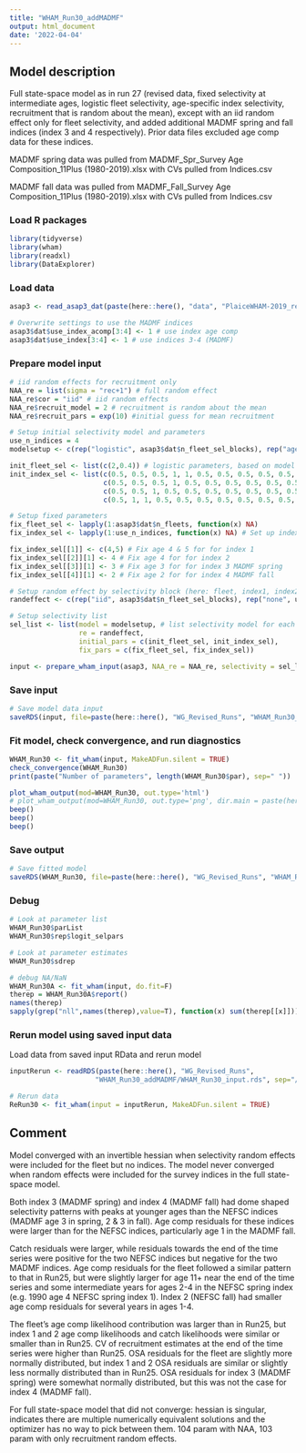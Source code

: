 ```yaml
---
title: "WHAM_Run30_addMADMF"
output: html_document
date: '2022-04-04'
---
```


## Model description
Full state-space model as in run 27 (revised data, fixed selectivity at intermediate ages, logistic fleet selectivity, age-specific index selectivity, recruitment that is random about the mean), except with an iid random effect only for fleet selectivity, and added additional MADMF spring and fall indices (index 3 and 4 respectively). Prior data files excluded age comp data for these indices.

MADMF spring data was pulled from MADMF_Spr_Survey Age Composition_11Plus (1980-2019).xlsx with CVs pulled from Indices.csv

MADMF fall data was pulled from MADMF_Fall_Survey Age Composition_11Plus (1980-2019).xlsx with CVs pulled from Indices.csv

### Load R packages
```r
library(tidyverse)
library(wham)
library(readxl)
library(DataExplorer)
```

### Load data
```r
asap3 <- read_asap3_dat(paste(here::here(), "data", "PlaiceWHAM-2019_revised_NEFSC-LW-WAA_StateIndices.DAT", sep="/"))

# Overwrite settings to use the MADMF indices
asap3$dat$use_index_acomp[3:4] <- 1 # use index age comp
asap3$dat$use_index[3:4] <- 1 # use indices 3-4 (MADMF)
```

### Prepare model input
```r
# iid random effects for recruitment only 
NAA_re = list(sigma = "rec+1") # full random effect
NAA_re$cor = "iid" # iid random effects
NAA_re$recruit_model = 2 # recruitment is random about the mean
NAA_re$recruit_pars = exp(10) #initial guess for mean recruitment

# Setup initial selectivity model and parameters
use_n_indices = 4
modelsetup <- c(rep("logistic", asap3$dat$n_fleet_sel_blocks), rep("age-specific", use_n_indices))

init_fleet_sel <- list(c(2,0.4)) # logistic parameters, based on model type
init_index_sel <- list(c(0.5, 0.5, 0.5, 1, 1, 0.5, 0.5, 0.5, 0.5, 0.5, 0.5), # NEFSC spring
                       c(0.5, 0.5, 0.5, 1, 0.5, 0.5, 0.5, 0.5, 0.5, 0.5, 0.5), # NEFSC fall
                       c(0.5, 0.5, 1, 0.5, 0.5, 0.5, 0.5, 0.5, 0.5, 0.5, 0.5), # MADMF spring
                       c(0.5, 1, 1, 0.5, 0.5, 0.5, 0.5, 0.5, 0.5, 0.5, 0.5)) # MADMF fall

# Setup fixed parameters
fix_fleet_sel <- lapply(1:asap3$dat$n_fleets, function(x) NA) 
fix_index_sel <- lapply(1:use_n_indices, function(x) NA) # Set up index selectivity fix object

fix_index_sel[[1]] <- c(4,5) # Fix age 4 & 5 for for index 1
fix_index_sel[[2]][1] <- 4 # Fix age 4 for for index 2
fix_index_sel[[3]][1] <- 3 # Fix age 3 for for index 3 MADMF spring
fix_index_sel[[4]][1] <- 2 # Fix age 2 for for index 4 MADMF fall

# Setup random effect by selectivity block (here: fleet, index1, index2)
randeffect <- c(rep("iid", asap3$dat$n_fleet_sel_blocks), rep("none", use_n_indices))

# Setup selectivity list
sel_list <- list(model = modelsetup, # list selectivity model for each fleet and index
                 re = randeffect,
                 initial_pars = c(init_fleet_sel, init_index_sel),
                 fix_pars = c(fix_fleet_sel, fix_index_sel))

input <- prepare_wham_input(asap3, NAA_re = NAA_re, selectivity = sel_list, model_name = "WHAM_Run30") 
```

### Save input
```r
# Save model data input
saveRDS(input, file=paste(here::here(), "WG_Revised_Runs", "WHAM_Run30_addMADMF", "WHAM_Run30_input.rds", sep="/"))
```

### Fit model, check convergence, and run diagnostics
```r
WHAM_Run30 <- fit_wham(input, MakeADFun.silent = TRUE) 
check_convergence(WHAM_Run30)
print(paste("Number of parameters", length(WHAM_Run30$par), sep=" "))

plot_wham_output(mod=WHAM_Run30, out.type='html')
# plot_wham_output(mod=WHAM_Run30, out.type='png', dir.main = paste(here::here(), "WHAM_Run30", sep="/"))
beep()
beep()
beep()
```

### Save output
```r
# Save fitted model
saveRDS(WHAM_Run30, file=paste(here::here(), "WG_Revised_Runs", "WHAM_Run30_addMADMF", "WHAM_Run30_model.rds", sep="/"))
```

### Debug
```r
# Look at parameter list
WHAM_Run30$parList
WHAM_Run30$rep$logit_selpars

# Look at parameter estimates
WHAM_Run30$sdrep

# debug NA/NaN
WHAM_Run30A <- fit_wham(input, do.fit=F)
therep = WHAM_Run30A$report()
names(therep)
sapply(grep("nll",names(therep),value=T), function(x) sum(therep[[x]]))
```

### Rerun model using saved input data
Load data from saved input RData and rerun model
```r
inputRerun <- readRDS(paste(here::here(), "WG_Revised_Runs",
                     "WHAM_Run30_addMADMF/WHAM_Run30_input.rds", sep="/"))

# Rerun data
ReRun30 <- fit_wham(input = inputRerun, MakeADFun.silent = TRUE)
```

## Comment
Model converged with an invertible hessian when selectivity random effects were included for the fleet but no indices. The model never converged when random effects were included for the survey indices in the full state-space model. 

Both index 3 (MADMF spring) and index 4 (MADMF fall) had dome shaped selectivity patterns with peaks at younger ages than the NEFSC indices (MADMF age 3 in spring, 2 & 3 in fall). Age comp residuals for these indices were larger than for the NEFSC indices, particularly age 1 in the MADMF fall. 

Catch residuals were larger, while residuals towards the end of the time series were positive for the two NEFSC indices but negative for the two MADMF indices. Age comp residuals for the fleet followed a similar pattern to that in Run25, but were slightly larger for age 11+ near the end of the time series and some intermediate years for ages 2-4 in the NEFSC spring index (e.g. 1990 age 4 NEFSC spring index 1). Index 2 (NEFSC fall) had smaller age comp residuals for several years in ages 1-4.  

The fleet's age comp likelihood contribution was larger than in Run25, but index 1 and 2 age comp likelihoods and catch likelihoods were similar or smaller than in Run25. CV of recruitment estimates at the end of the time series were higher than Run25. OSA residuals for the fleet are slightly more normally distributed, but index 1 and 2 OSA residuals are similar or slightly less normally distributed than in Run25. OSA residuals for index 3 (MADMF spring) were somewhat normally distributed, but this was not the case for index 4 (MADMF fall). 

For full state-space model that did not converge: hessian is singular, indicates there are multiple numerically equivalent solutions and the optimizer has no way to pick between them. 104 param with NAA, 103 param with only recruitment random effects.

